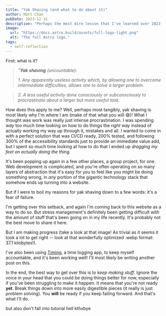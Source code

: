 ```yaml
---
title: "Yak Shaving (and what to do about it)"
author: Matt Chan
pubDate: 2023-12-31
description: "Perhaps the most dire lesson that I've learned over 2023."
image:
  url: "https://docs.astro.build/assets/full-logo-light.png"
  alt: "The full Astro logo."
tags:
  - self-reflection
---
```



First: what is it?

> _"**Yak shaving** (uncountable):_
>
> _1. Any apparently useless activity which, by allowing one to overcome intermediate difficulties, allows one to solve a larger problem._

> _2. A less useful activity done consciously or subconsciously to procrastinate about a larger but more useful task._

<BlogImage
  src={yak_shaving}
  alt="&quot;...but yet a chain of twelve causal relations links what you're doing to the original meta task.&quot;
   (taken from wiktionary. art by david revoy. don't kill me)"
/>

How does this apply to me? Well, perhaps most tangibly, yak shaving is most likely why I'm where I am (make of that what you will 😅)! What I thought was work
was really just intense procrastination. I was spending _way_ too much time looking on how to do things the _right_ way instead of actually
working my way up through it, mistakes and all. I wanted to come in with a perfect solution that was CI/CD ready, 200%
tested, and following 300% of the accessibility standards just to provide an immediate value add, but I spent so
much time looking at how to do that I ended up _dragging my feet on actually doing the thing._

It's been popping up again in a few other places, a group project, for one. Web development is complicated, and you're
often operating on so many layers of abstraction that it's easy for you to feel like you might be doing something wrong,
in _any_ portion of the gigantic technology stack that somehow ends up turning into a website.

But if I were to boil my reasons for yak shaving down to a few words: it's a fear of failure.

I'm getting over this setback, and again I'm coming back to this website as a way to do so. But stress management's
definitely been getting difficult with the amount of stuff that's been going on in my life recently. It's probably not
the best move to share it here.

But I am making progress (take a look at that image! As trivial as it seems it took a lot to get right --
look at that wonderfully optimized .webp format: 37.1 kilobytes!).

I've also been using [Timing](https://timing.app), a time logging app, to keep myself accountable, and it's been working
well! I'll most likely be writing another post on this.

<BlogImage
  src={timing_app_upscale}
  alt="Screenshot of Timing menubar widget: it says that I've been at the computer for 6 hours, and I've been
  &quot;productive&quot; for ~74% of that time!"
/>

In the end, the best way to get over this is to _keep making stuff_. Ignore the voice in your head that you could be doing
things better for now, especially if you've been struggling to make it happen. It means that you're not ready **yet**.
Break things down into more easily digestible pieces (it really is just problem solving). You **will** be ready if you keep
failing forward. And that's what I'll do.

but also don't fall into tutorial hell kthxbye

